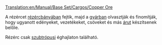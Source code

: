 [[Translation:en/Manual/Base Set/Cargos/Copper Ore]]

{{hu/Manual/Base Set/Cargos/Rakomány|név=Rézérc
|kép=en/Manual/Base Set/Copperoremine.png
|termeli=[[hu/Manual/Base Set/Industries/Rézércbánya|rézércbánya]] - kizárólag szubtrópusi éghajlaton
|fogadja=[[hu/Manual/Base Set/Industries/Gyár|gyár]]
}}
A rézércet [[hu/Manual/Base Set/Industries/Rézércbánya|rézércbányában]] fejtik, majd a [[hu/Manual/Base Set/Industries/Gyár|gyárban]] olvasztják és finomítják, hogy ugyanott edényeket, vezetékeket, csöveket és más [[hu/Manual/Base Set/Cargos/Áru|árut]] készítsenek belőle.

Rézérc csak [[hu/Manual/Éghajlatok#szubtropusi|szubtrópusi]] éghajlaton található.

{{hu/Manual/Base Set/Cargos/Navbox Rakomány}}